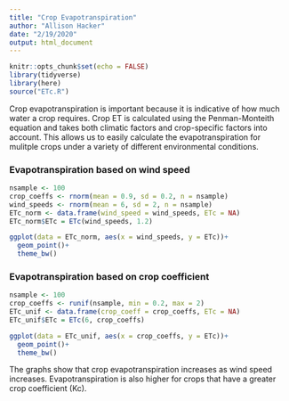 ```yaml
---
title: "Crop Evapotranspiration"
author: "Allison Hacker"
date: "2/19/2020"
output: html_document
---
```


```r
knitr::opts_chunk$set(echo = FALSE)
library(tidyverse)
library(here)
source("ETc.R")
```

Crop evapotranspiration is important because it is indicative of how much water a crop requires. Crop ET is calculated using the Penman-Monteith equation and takes both climatic factors and crop-specific factors into account. This allows us to easily calculate the evapotranspiration for mulitple crops under a variety of different environmental conditions.

### Evapotranspiration based on wind speed
```r
nsample <- 100
crop_coeffs <- rnorm(mean = 0.9, sd = 0.2, n = nsample)
wind_speeds <- rnorm(mean = 6, sd = 2, n = nsample)
ETc_norm <- data.frame(wind_speed = wind_speeds, ETc = NA)
ETc_norm$ETc = ETc(wind_speeds, 1.2)

ggplot(data = ETc_norm, aes(x = wind_speeds, y = ETc))+
  geom_point()+
  theme_bw()
```

### Evapotranspiration based on crop coefficient 

```r
nsample <- 100
crop_coeffs <- runif(nsample, min = 0.2, max = 2)
ETc_unif <- data.frame(crop_coeff = crop_coeffs, ETc = NA)
ETc_unif$ETc = ETc(6, crop_coeffs)

ggplot(data = ETc_unif, aes(x = crop_coeffs, y = ETc))+
  geom_point()+
  theme_bw()
```
The graphs show that crop evapotranspiration increases as wind speed increases. Evapotranspiration is also higher for crops that have a greater crop coefficient (Kc).
